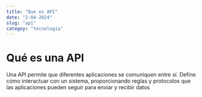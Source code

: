 ```yaml
---
title: "Que es API"
date: "2-04-2024"
slug: "api"
categoy: "tecnología"
---
```

# Qué es una API 

Una API permite que diferentes aplicaciones se comuniquen entre sí. Define cómo interactuar con un sistema, proporcionando reglas y protocolos que las aplicaciones pueden seguir para enviar y recibir datos